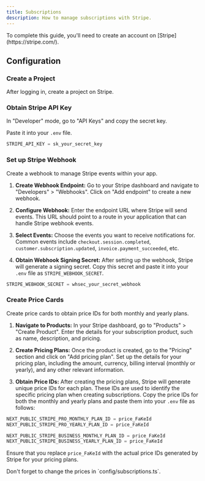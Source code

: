 ```yaml
---
title: Subscriptions
description: How to manage subscriptions with Stripe.
---
```


<Callout icon="⚠️" type="warning" style="mt-0">
  To complete this guide, you'll need to create an account on
  [Stripe](https://stripe.com/).
</Callout>

## Configuration

<Steps>

### Create a Project

After logging in, create a project on Stripe.

### Obtain Stripe API Key

In "Developer" mode, go to "API Keys" and copy the secret key.

Paste it into your `.env` file.

```js
STRIPE_API_KEY = sk_your_secret_key
```

### Set up Stripe Webhook

Create a webhook to manage Stripe events within your app.

1. **Create Webhook Endpoint:** Go to your Stripe dashboard and navigate to "Developers" > "Webhooks". Click on "Add endpoint" to create a new webhook.
2. **Configure Webhook:** Enter the endpoint URL where Stripe will send events. This URL should point to a route in your application that can handle Stripe webhook events.

3. **Select Events:** Choose the events you want to receive notifications for.
   Common events include `checkout.session.completed`, `customer.subscription.updated`, `invoice.payment_succeeded`, etc.

4. **Obtain Webhook Signing Secret:** After setting up the webhook, Stripe will generate a signing secret. Copy this secret and paste it into your `.env` file as `STRIPE_WEBHOOK_SECRET`.

```js
STRIPE_WEBHOOK_SECRET = whsec_your_secret_webhook
```

### Create Price Cards

Create price cards to obtain price IDs for both monthly and yearly plans.

1. **Navigate to Products:** In your Stripe dashboard, go to "Products" > "Create Product". Enter the details for your subscription product, such as name, description, and pricing.

2. **Create Pricing Plans:** Once the product is created, go to the "Pricing" section and click on "Add pricing plan". Set up the details for your pricing plan, including the amount, currency, billing interval (monthly or yearly), and any other relevant information.

3. **Obtain Price IDs:** After creating the pricing plans, Stripe will generate unique price IDs for each plan. These IDs are used to identify the specific pricing plan when creating subscriptions. Copy the price IDs for both the monthly and yearly plans and paste them into your `.env` file as follows:

```js
NEXT_PUBLIC_STRIPE_PRO_MONTHLY_PLAN_ID = price_FaKeId
NEXT_PUBLIC_STRIPE_PRO_YEARLY_PLAN_ID = price_FaKeId

NEXT_PUBLIC_STRIPE_BUSINESS_MONTHLY_PLAN_ID = price_FaKeId
NEXT_PUBLIC_STRIPE_BUSINESS_YEARLY_PLAN_ID = price_FaKeId
```

Ensure that you replace `price_FaKeId` with the actual price IDs generated by Stripe for your pricing plans.

<Callout icon="⚠️" type="warning">
  Don't forget to change the prices in `config/subscriptions.ts`.
</Callout>

</Steps>
